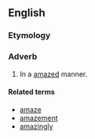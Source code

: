 ==English==

===Etymology===
{{suffix|amazed|ly}}

===Adverb===
{{en-adv}}

# In a [[amazed]] manner.

====Related terms====
*[[amaze]]
*[[amazement]]
*[[amazingly]]